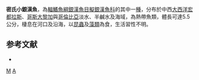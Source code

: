 {{Speciesbox 
| status = NE
| status_system = IUCN3.1
| taxon = Atherinella milleri
| authority =  [[Bussing|Bussing]], 1979
| synonyms = *''Melaniris milleri'', Bussing, 1979
}}
'''密氏小銀漢魚'''，為[[輻鰭魚綱|輻鰭魚綱]][[銀漢魚目|銀漢魚目]][[擬銀漢魚科|擬銀漢魚科]]的其中一[[種|種]]，分布於中西[[大西洋|大西洋]][[宏都拉斯|宏都拉斯]]、[[哥斯大黎加|哥斯大黎加]]與[[哥倫比亞|哥倫比亞]]淡水、半鹹水及海域，為熱帶魚類，體長可達5.5公分，棲息在河口及沿海，以[[昆蟲|昆蟲]]及[[藻類|藻類]]為食，生活習性不明。

==参考文献==
*{{FishBase_species|genus=Atherinella|species=milleri|year=2016|month=3}}

{{Taxonbar|from=Q2179994}}

[[Category:小銀漢魚屬|M]]
[[Category:1979年描述的鱼类|A]]